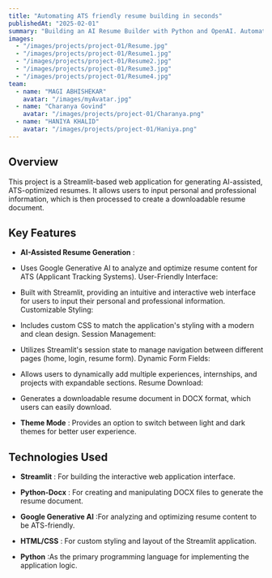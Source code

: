 ```yaml
---
title: "Automating ATS friendly resume building in seconds"
publishedAt: "2025-02-01"
summary: "Building an AI Resume Builder with Python and OpenAI. Automate the process of creating ATS-friendly resumes in seconds."
images:
  - "/images/projects/project-01/Resume.jpg"
  - "/images/projects/project-01/Resume1.jpg"
  - "/images/projects/project-01/Resume2.jpg"
  - "/images/projects/project-01/Resume3.jpg"
  - "/images/projects/project-01/Resume4.jpg"
team:
  - name: "MAGI ABHISHEKAR"
    avatar: "/images/myAvatar.jpg"
  - name: "Charanya Govind"
    avatar: "/images/projects/project-01/Charanya.png"
  - name: "HANIYA KHALID"
    avatar: "/images/projects/project-01/Haniya.png"
---
```


## Overview

This project is a Streamlit-based web application for generating AI-assisted, ATS-optimized resumes. It allows users to input personal and professional information, which is then processed to create a downloadable resume document.
## Key Features

- **AI-Assisted Resume Generation** :

- Uses Google Generative AI to analyze and optimize resume content for ATS (Applicant Tracking Systems).
User-Friendly Interface:

- Built with Streamlit, providing an intuitive and interactive web interface for users to input their personal and professional information.
Customizable Styling:

- Includes custom CSS to match the application's styling with a modern and clean design.
Session Management:

- Utilizes Streamlit's session state to manage navigation between different pages (home, login, resume form).
Dynamic Form Fields:

- Allows users to dynamically add multiple experiences, internships, and projects with expandable sections.
Resume Download:

- Generates a downloadable resume document in DOCX format, which users can easily download.

- **Theme Mode** : Provides an option to switch between light and dark themes for better user experience.

## Technologies Used

- **Streamlit** : For building the interactive web application interface.

- **Python-Docx** : For creating and manipulating DOCX files to generate the resume document.

- **Google Generative AI** :For analyzing and optimizing resume content to be ATS-friendly.

- **HTML/CSS** : For custom styling and layout of the Streamlit application.

- **Python** :As the primary programming language for implementing the application logic.